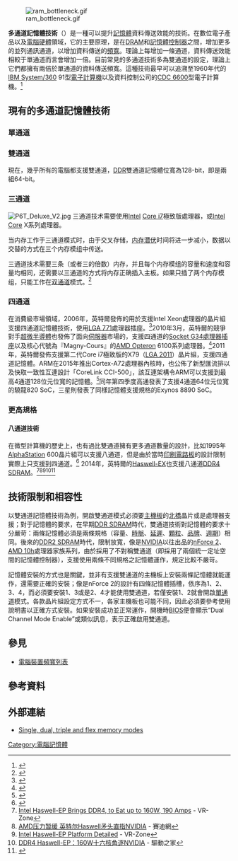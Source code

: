 {{expand|time=2018-10-23T06:06:48+00:00}}
{{noteTA|G1=IT}}
[[File:ram_bottleneck.gif|frame]]

'''多通道記憶體技術'''（{{lang-en|'''Multi-channel memory technology'''}}）是一種可以提升[[記憶體|記憶體]]資料傳送效能的技術。在數位電子產品以及[[電腦硬體|電腦硬體]]領域，它的主要原理，是在[[DRAM|DRAM]]和[[記憶體控制器|記憶體控制器]]之間，增加更多的並列通訊通道，以增加資料傳送的[[頻寬|頻寬]]。理論上每增加一條通道，資料傳送效能相較于單通道而言會增加一倍。目前常見的多通道技術多為雙通道的設定，理論上它們都擁有兩倍於單通道的資料傳送頻寬。這種技術最早可以追溯至1960年代的[[IBM_System/360|IBM System/360]] 91型[[電子計算機|電子計算機]]以及資料控制公司的[[CDC_6600|CDC 6600]]型電子計算機。<ref name="JacobNg2007">{{cite book|author1=Bruce Jacob|author2=Spencer Ng|author3=David Wang|title=Memory systems: cache, DRAM, disk|year=2007|publisher=Morgan Kaufmann|isbn=978-0-12-379751-3|page=318}}</ref>

== 現有的多通道記憶體技術 ==
=== 單通道 ===
=== 雙通道 ===
{{main|雙通道}}
現在，幾乎所有的電腦都支援雙通道，[[雙倍資料傳輸率|DDR]]雙通道記憶體位寬為128-bit，即是兩組64-bit。

=== 三通道 ===
[[File:P6T_Deluxe_V2.jpg|thumb]]
三通道技术需要使用[[Intel|Intel]] [[Core_i7|Core i7]]極致版處理器，或[[Intel_Core|Intel Core]] X系列處理器。

当内存工作于三通道模式时，由于交叉存储，[[内存潜伏|内存潜伏]]时间将进一步减小，数据以交替的方式在三个内存模组中传送。

三通道技术需要三条（或者三的倍数）内存，并且每个内存模组的容量和速度和容量均相同，还需要以三通道的方式将内存正确插入主板。如果只插了两个内存模组，只能工作在[[双通道|双通道]]模式。<ref>{{Cite web |url=http://support.intel.com/support/motherboards/desktop/sb/CS-011965.htm#triple |title=Desktop Boards - Triple Memory Modules |access-date=2013-11-23 |archive-date=2009-03-08 |archive-url=https://web.archive.org/web/20090308093852/http://support.intel.com/support/motherboards/desktop/sb/CS-011965.htm#triple |dead-url=no }}</ref>

=== 四通道 ===
在消費級市場領域，2006年，英特爾發佈的用於支援Intel Xeon處理器的晶片組支援四通道記憶體技術，使用[[LGA_771|LGA 771]]處理器插座。<ref>{{Cite web |url=http://ark.intel.com/products/27746/Intel-5000P-Memory-Controller |title=存档副本 |accessdate=2013-03-24 |archive-date=2013-01-19 |archive-url=https://web.archive.org/web/20130119083144/http://ark.intel.com/products/27746/Intel-5000P-Memory-Controller |dead-url=no }}</ref>2010年3月，英特爾的競爭對手[[超微半導體|超微半導體]]也發佈了面向[[伺服器|伺服器]]市場的，支援四通道的[[Socket_G34|Socket G34]][[CPU插座|處理器插座]]以及核心代號為『Magny-Cours』的[[AMD_Opteron|AMD Opteron]] 6100系列處理器。<ref name=Opteron6100>{{cite web
 | title = AMD Opteron 6000 Series Platform Quick Reference Guide
 | url = http://sites.amd.com/us/documents/48101a_opteron%20_6000_qrg_rd2.pdf
 | accessdate = 2012-10-15
 | archive-url = https://web.archive.org/web/20120512170219/http://sites.amd.com/us/Documents/48101A_Opteron%20_6000_QRG_RD2.pdf
 | archive-date = 2012-05-12
 | dead-url = yes
 }}</ref>2011年，英特爾發佈支援第二代Core i7極致版的X79（[[LGA_2011|LGA 2011]]）晶片組，支援四通道記憶體。ARM在2015年推出Cortex-A72處理器內核時，也公佈了新型匯流排以及快取一致性互連設計「CoreLink CCI-500」，該互連架構令ARM可以支援到最高4通道128位元位寬的記憶體。<ref>{{cite web|title=ARM全新互连架构：16核心、四通道可以有了！|url=http://news.mydrivers.com/1/382/382534.htm|website=mydrivers.com|access-date=2016-08-08|archive-date=2020-11-06|archive-url=https://web.archive.org/web/20201106125852/https://news.mydrivers.com/1/382/382534.htm|dead-url=no}}</ref>同年第四季度高通發表了支援4通道64位元位寬的驍龍820 SoC，三星則發表了同樣記憶體支援規格的Exynos 8890 SoC。

=== 更高規格 ===
==== 八通道技術 ====
在微型計算機的歷史上，也有過比雙通道擁有更多通道數量的設計，比如1995年[[AlphaStation|AlphaStation]] 600晶片組可以支援八通道，但是由於當時[[印刷電路板|印刷電路板]]的設計限制實際上只支援到四通道。<ref>{{Cite web |url=http://www.hpl.hp.com/hpjournal/dtj/vol7num1/vol7num1art7.txt |title=存档副本 |access-date=2013-03-24 |archive-date=2021-02-25 |archive-url=https://web.archive.org/web/20210225050210/https://www.hpl.hp.com/hpjournal/dtj/vol7num1/vol7num1art7.txt |dead-url=no }}</ref> <!-- TODO: Cite a machine where they actually used 8 channels. -->2014年，英特爾的[[Intel_Haswell|Haswell-EX]]也支援八通道[[DDR4_SDRAM|DDR4 SDRAM]]。<ref name="vrzone2">[http://vr-zone.com/articles/intel-haswell-ep-brings-ddr4-to-eat-up-to-160w-190-amps/16141.html Intel Haswell-EP Brings DDR4, to Eat up to 160W, 190 Amps] {{Wayback|url=http://vr-zone.com/articles/intel-haswell-ep-brings-ddr4-to-eat-up-to-160w-190-amps/16141.html |date=20120607074049 }} - VR-Zone</ref><ref name="ccidnet">[http://news.ccidnet.com/art/3215/20120605/3924703_1.html AMD压力暂缓 英特尔Haswell矛头直指NVIDIA] {{Wayback|url=http://news.ccidnet.com/art/3215/20120605/3924703_1.html |date=20130614090317 }} - 賽迪網</ref><ref name="vrzone1">[http://vr-zone.com/articles/intel-haswell-ep-platform-detailed/16419.html Intel Haswell-EP Platform Detailed] {{Wayback|url=http://vr-zone.com/articles/intel-haswell-ep-platform-detailed/16419.html |date=20120629222841 }} - VR-Zone</ref><ref name="mydriver1">[http://news.mydrivers.com/1/230/230124.htm DDR4 Haswell-EP：160W十六核角逐NVIDIA] {{Wayback|url=http://news.mydrivers.com/1/230/230124.htm |date=20120809072315 }} - 驅動之家</ref><ref>{{cite web | url = http://www.fudzilla.com/home/item/26647-intel-to-introduce-ddr4-memory-with-haswell-ex-server-platform | title = Haswell | format = [[JPEG|JPEG]] | type = slide | publisher = Intel | accessdate = 2012-02-15 | archive-date = 2012-04-06 | archive-url = https://web.archive.org/web/20120406070427/http://www.fudzilla.com/home/item/26647-intel-to-introduce-ddr4-memory-with-haswell-ex-server-platform | dead-url = yes }}</ref>

== 技術限制和相容性 ==
以雙通道記憶體技術為例，開啟雙通道模式必須要[[主機板|主機板]]的[[北橋|北橋]]晶片或是處理器支援；對于記憶體的要求，在早期[[DDR_SDRAM|DDR SDRAM]]時代，雙通道技術對記憶體的要求十分嚴苛：兩條記憶體必須是兩條規格（容量、[[時脈|時脈]]、[[延遲|延遲]]、[[顆粒|顆粒]]、[[品牌|品牌]]、[[週期|週期]]）相同。後來的[[DDR2_SDRAM|DDR2 SDRAM]]時代，限制放寬，像是[[NVIDIA|NVIDIA]]以往出品的[[nForce_2|nForce 2]]、[[AMD_10h|AMD 10h]]處理器家族系列，由於採用了不對稱雙通道（即採用了兩個統一定址空間的記憶體控制器），支援使用兩條不同規格之記憶體運作，規定比較不嚴苛。

記憶體安裝的方式也是關鍵，並非有支援雙通道的主機板上安裝兩條記憶體就能運作，還需要正確的安裝；像是nForce 2的設計有四條記憶體插槽，依序為1、2、3、4，而必須要安裝1、3或是2、4才能使用雙通道，若僅安裝1、2就會開啟[[單通道|單通道]]模式。各款晶片組設定方式不一，各家主機板也可能不同，因此必須要參考使用說明書以正確方式安裝。如果安裝成功並正常運作，開機時[[BIOS|BIOS]]便會顯示“Dual Channel Mode Enable”或類似訊息，表示正確啟用雙通道。

== 參見 ==

* [[電腦裝置頻寬列表|電腦裝置頻寬列表]]

== 參考資料 ==
{{Reflist|30em}}

== 外部連結 ==
* [http://www.intel.com/support/motherboards/desktop/sb/cs-011965.htm Single, dual, triple and flex memory modes] {{Wayback|url=http://www.intel.com/support/motherboards/desktop/sb/cs-011965.htm |date=20151202074536 }}

<!-- Other languages have separate pages for dual/triple channel memory. -->
<!-- The ones for triple channel are listed below. -->

{{DEFAULTSORT:Multi-channel memory architecture}}
{{DRAM}}

[[Category:電腦記憶體|Category:電腦記憶體]]
